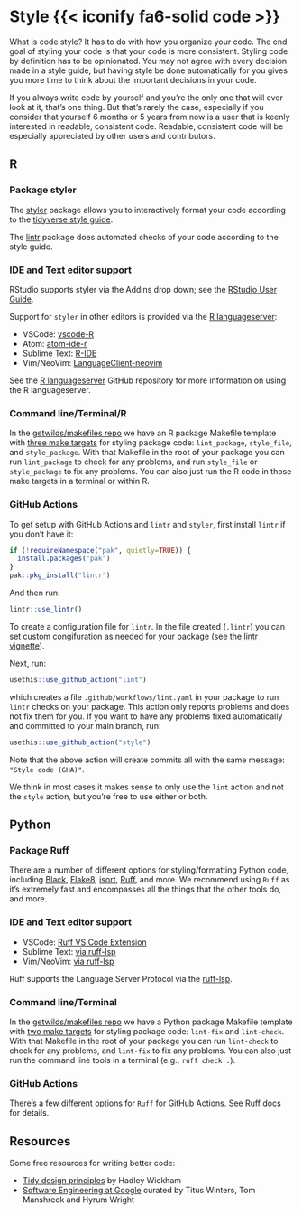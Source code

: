 # Style {{< iconify fa6-solid code >}} {#sec-style}

What is code style? It has to do with how you organize your code. The end goal of styling your code is that your code is more consistent. Styling code by definition has to be opinionated. You may not agree with every decision made in a style guide, but having style be done automatically for you gives you more time to think about the important decisions in your code.

If you always write code by yourself and you're the only one that will ever look at it, that's one thing. But that's rarely the case, especially if you consider that yourself 6 months or 5 years from now is a user that is keenly interested in readable, consistent code. Readable, consistent code will be especially appreciated by other users and contributors.

## R

### Package styler

The [styler][] package allows you to interactively format your code according to the [tidyverse style guide][tidystyle].

The [lintr][] package does automated checks of your code according to the style guide.

### IDE and Text editor support

RStudio supports styler via the Addins drop down; see the [RStudio User Guide][rstudioguide].

Support for `styler` in other editors is provided via the [R languageserver][languageserver]:

* VSCode: [vscode-R](https://github.com/REditorSupport/vscode-R)
* Atom: [atom-ide-r](https://github.com/REditorSupport/atom-ide-r)
* Sublime Text: [R-IDE](https://github.com/REditorSupport/sublime-ide-r)
* Vim/NeoVim: [LanguageClient-neovim](https://github.com/autozimu/LanguageClient-neovim)

See the [R languageserver][languageserver] GitHub repository for more information on using the R languageserver.

### Command line/Terminal/R

In the [getwilds/makefiles repo](https://github.com/getwilds/makefiles) we have an R package Makefile template with [three make targets](https://github.com/getwilds/makefiles/blob/main/R/Makefile#L31-L40) for styling package code: `lint_package`, `style_file`, and `style_package`. With that Makefile in the root of your package you can run `lint_package` to check for any problems, and run `style_file` or `style_package` to fix any problems. You can also just run the R code in those make targets in a terminal or within R.

### GitHub Actions

To get setup with GitHub Actions and `lintr` and `styler`, first install `lintr` if you don't have it:

```r
if (!requireNamespace("pak", quietly=TRUE)) {
  install.packages("pak")
}
pak::pkg_install("lintr")
```

And then run:

```r
lintr::use_lintr()
```

To create a configuration file for `lintr`. In the file created (`.lintr`) you can set custom congifuration as needed for your package (see the [lintr vignette](https://lintr.r-lib.org/articles/lintr.html)).

Next, run:

```r
usethis::use_github_action("lint")
```

which creates a file `.github/workflows/lint.yaml` in your package to run `lintr` checks on your package. This action only reports problems and does not fix them for you. If you want to have any problems fixed automatically and committed to your main branch, run:

```r
usethis::use_github_action("style")
```

Note that the above action will create commits all with the same message: `"Style code (GHA)"`.

We think in most cases it makes sense to only use the `lint` action and not the `style` action, but you're free to use either or both.

## Python

### Package Ruff

There are a number of different options for styling/formatting Python code, including [Black][], [Flake8][], [isort][], [Ruff][], and more. We recommend using `Ruff` as it's extremely fast and encompasses all the things that the other tools do, and more.

### IDE and Text editor support

* VSCode: [Ruff VS Code Extension](https://docs.astral.sh/ruff/integrations/#vs-code-official)
* Sublime Text: [via ruff-lsp][ruff-lsp]
* Vim/NeoVim: [via ruff-lsp](https://docs.astral.sh/ruff/integrations/#vim-neovim)

Ruff supports the Language Server Protocol via the [ruff-lsp][].

### Command line/Terminal

In the [getwilds/makefiles repo](https://github.com/getwilds/makefiles) we have a Python package Makefile template with [two make targets](https://github.com/getwilds/makefiles/blob/main/Python/Makefile#L40-L48) for styling package code: `lint-fix` and `lint-check`. With that Makefile in the root of your package you can run `lint-check` to check for any problems, and `lint-fix` to fix any problems. You can also just run the command line tools in a terminal (e.g., `ruff check .`).

### GitHub Actions

There's a few different options for `Ruff` for GitHub Actions. See [Ruff docs](https://docs.astral.sh/ruff/integrations/#github-actions) for details.


## Resources

Some free resources for writing better code:

- [Tidy design principles](https://design.tidyverse.org/) by Hadley Wickham
- [Software Engineering at Google](https://abseil.io/resources/swe-book) curated by Titus Winters, Tom Manshreck and Hyrum Wright


[tidystyle]: https://style.tidyverse.org/
[styler]: https://styler.r-lib.org/
[lintr]: https://lintr.r-lib.org/
[languageserver]: https://github.com/REditorSupport/languageserver
[rstudioguide]: https://docs.posit.co/ide/user/ide/guide/productivity/add-ins.html
[Ruff]: https://docs.astral.sh/ruff
[Black]: https://github.com/psf/black
[Flake8]: https://pypi.org/project/flake8/
[isort]: https://pypi.org/project/isort/
[ruff-lsp]: https://docs.astral.sh/ruff/integrations/#language-server-protocol-official
